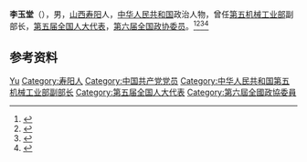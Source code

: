 {{Otheruses|other=名为李玉堂的其他人物|李玉堂}}

'''李玉堂'''（{{bd|1917年||1984年}}），男，[[山西|山西]][[寿阳|寿阳]]人，[[中华人民共和国|中华人民共和国]]政治人物，曾任[[中华人民共和国第五机械工业部|第五机械工业部]]副部长，[[第五届全国人大代表|第五届全国人大代表]]，[[第六届全国政协委员|第六届全国政协委员]]。<ref>{{Cite book|title=中国共产党人名大辞典|author=盛平主编|publisher=中国国际广播出版社|year=1991|isbn=|location=北京|pages=}}</ref><ref>{{Cite book|title=中国共产党名人录|author=于俊道主编|publisher=四川人民出版社|year=1997|isbn=|location=成都|pages=}}</ref><ref>{{Cite book|title=历届全国政协委员人名辞典|author=|publisher=中国国际广播出版社|year=1996|isbn=9787507813746|location=北京|pages=286}}</ref><ref>{{Cite book|title=中华人民共和国职官志|author=何虎生, 李耀东, 向常福主编|publisher=中国社会出版社|year=2003|isbn=9787800883934|location=北京|pages=}}</ref>

== 参考资料 ==
{{reflist}}

{{中国人物小作品}}

{{Authority control}}
{{DEFAULTSORT:Li李}}
[[Category:李姓|Yu]]
[[Category:寿阳人|Category:寿阳人]]
[[Category:中国共产党党员|Category:中国共产党党员]]
[[Category:中华人民共和国第五机械工业部副部长|Category:中华人民共和国第五机械工业部副部长]]
[[Category:第五届全国人大代表|Category:第五届全国人大代表]]
[[Category:第六屆全國政協委員|Category:第六屆全國政協委員]]